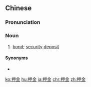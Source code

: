 ==Chinese==
{{zh-forms}}

===Pronunciation===
{{zh-pron
|m=yājīn
|c=aat3 gam1
|mn=qz,tw,xm,zz:ah-kim
|cat=n
}}

===Noun===
{{zh-noun}}

# [[bond]]; [[security]] [[deposit]]

====Synonyms====
* {{zh-l|鎊金}}

[[ko:押金]]
[[hu:押金]]
[[ja:押金]]
[[chr:押金]]
[[zh:押金]]